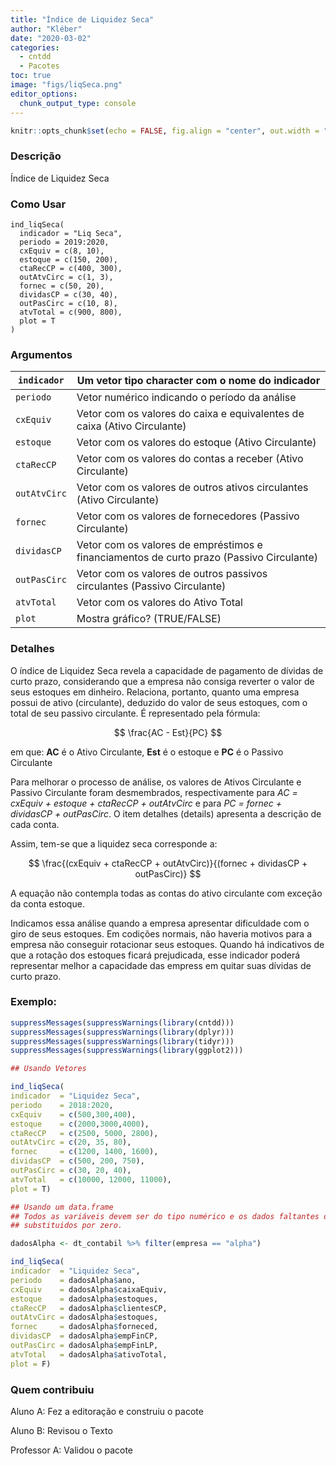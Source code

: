 ```yaml
---
title: "Índice de Liquidez Seca"
author: "Kléber"
date: "2020-03-02"
categories:
  - cntdd
  - Pacotes
toc: true
image: "figs/liqSeca.png"
editor_options: 
  chunk_output_type: console
---
```


```r
knitr::opts_chunk$set(echo = FALSE, fig.align = "center", out.width = "100%")
```

### Descrição

Índice de Liquidez Seca

### Como Usar

    ind_liqSeca(
      indicador = "Liq Seca",
      periodo = 2019:2020,
      cxEquiv = c(8, 10),
      estoque = c(150, 200),
      ctaRecCP = c(400, 300),
      outAtvCirc = c(1, 3),
      fornec = c(50, 20),
      dividasCP = c(30, 40),
      outPasCirc = c(10, 8),
      atvTotal = c(900, 800),
      plot = T
    )

### Argumentos

+--------------+------------------------------------------------------------------------------------------+
| `indicador`  | Um vetor tipo character com o nome do indicador                                          |
+==============+==========================================================================================+
| `periodo`    | Vetor numérico indicando o período da análise                                            |
+--------------+------------------------------------------------------------------------------------------+
| `cxEquiv`    | Vetor com os valores do caixa e equivalentes de caixa (Ativo Circulante)                 |
+--------------+------------------------------------------------------------------------------------------+
| `estoque`    | Vetor com os valores do estoque (Ativo Circulante)                                       |
+--------------+------------------------------------------------------------------------------------------+
| `ctaRecCP`   | Vetor com os valores do contas a receber (Ativo Circulante)                              |
+--------------+------------------------------------------------------------------------------------------+
| `outAtvCirc` | Vetor com os valores de outros ativos circulantes (Ativo Circulante)                     |
+--------------+------------------------------------------------------------------------------------------+
| `fornec`     | Vetor com os valores de fornecedores (Passivo Circulante)                                |
+--------------+------------------------------------------------------------------------------------------+
| `dividasCP`  | Vetor com os valores de empréstimos e financiamentos de curto prazo (Passivo Circulante) |
+--------------+------------------------------------------------------------------------------------------+
| `outPasCirc` | Vetor com os valores de outros passivos circulantes (Passivo Circulante)                 |
+--------------+------------------------------------------------------------------------------------------+
| `atvTotal`   | Vetor com os valores do Ativo Total                                                      |
+--------------+------------------------------------------------------------------------------------------+
| `plot`       | Mostra gráfico? (TRUE/FALSE)                                                             |
+--------------+------------------------------------------------------------------------------------------+

### Detalhes

O índice de Liquidez Seca revela a capacidade de pagamento de dívidas de curto prazo, considerando que a empresa não consiga reverter o valor de seus estoques em dinheiro. Relaciona, portanto, quanto uma empresa possui de ativo (circulante), deduzido do valor de seus estoques, com o total de seu passivo circulante. É representado pela fórmula:

$$
\frac{AC - Est}{PC}
$$

em que: **AC** é o Ativo Circulante, **Est** é o estoque e **PC** é o Passivo Circulante

Para melhorar o processo de análise, os valores de Ativos Circulante e Passivo Circulante foram desmembrados, respectivamente para *AC = cxEquiv + estoque + ctaRecCP + outAtvCirc* e para *PC = fornec + dividasCP + outPasCirc*. O item detalhes (details) apresenta a descrição de cada conta.

Assim, tem-se que a liquidez seca corresponde a:

$$
\frac{(cxEquiv + ctaRecCP + outAtvCirc)}{(fornec + dividasCP + outPasCirc)}
$$

A equação não contempla todas as contas do ativo circulante com exceção da conta estoque.

Indicamos essa análise quando a empresa apresentar dificuldade com o giro de seus estoques. Em codições normais, não haveria motivos para a empresa não conseguir rotacionar seus estoques. Quando há indicativos de que a rotação dos estoques ficará prejudicada, esse indicador poderá representar melhor a capacidade das empress em quitar suas dívidas de curto prazo.

### Exemplo:

```r
suppressMessages(suppressWarnings(library(cntdd)))
suppressMessages(suppressWarnings(library(dplyr)))
suppressMessages(suppressWarnings(library(tidyr)))
suppressMessages(suppressWarnings(library(ggplot2)))

## Usando Vetores

ind_liqSeca(
indicador  = "Liquidez Seca",
periodo    = 2018:2020,
cxEquiv    = c(500,300,400),
estoque    = c(2000,3000,4000),
ctaRecCP   = c(2500, 5000, 2800),
outAtvCirc = c(20, 35, 80),
fornec     = c(1200, 1400, 1600),
dividasCP  = c(500, 200, 750),
outPasCirc = c(30, 20, 40),
atvTotal   = c(10000, 12000, 11000),
plot = T)

## Usando um data.frame
## Todos as variáveis devem ser do tipo numérico e os dados faltantes devem ser
## substituidos por zero.

dadosAlpha <- dt_contabil %>% filter(empresa == "alpha")

ind_liqSeca(
indicador  = "Liquidez Seca",
periodo    = dadosAlpha$ano,
cxEquiv    = dadosAlpha$caixaEquiv,
estoque    = dadosAlpha$estoques,
ctaRecCP   = dadosAlpha$clientesCP,
outAtvCirc = dadosAlpha$estoques,
fornec     = dadosAlpha$forneced,
dividasCP  = dadosAlpha$empFinCP,
outPasCirc = dadosAlpha$empFinLP,
atvTotal   = dadosAlpha$ativoTotal,
plot = F)
```

### Quem contribuiu

Aluno A: Fez a editoração e construiu o pacote

Aluno B: Revisou o Texto

Professor A: Validou o pacote
